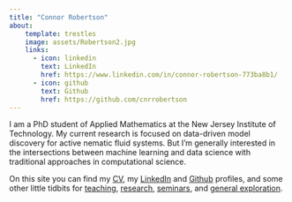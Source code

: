 ```yaml
---
title: "Connor Robertson"
about:
    template: trestles
    image: assets/Robertson2.jpg
    links:
      - icon: linkedin
        text: LinkedIn
        href: https://www.linkedin.com/in/connor-robertson-773ba8b1/
      - icon: github
        text: Github
        href: https://github.com/cnrrobertson
---
```


I am a PhD student of Applied Mathematics at the New Jersey Institute of Technology.
My current research is focused on data-driven model discovery for active nematic fluid systems.
But I'm generally interested in the intersections between machine learning and data science with traditional approaches in computational science.

<!-- I am also fascinated by the topics of public infrastructure and agriculture, although they are quite unrelated to my current work. -->
<!-- Honestly, I'm interested in most topics once I get chatting, so please reach out! -->

On this site you can find my [CV](cv.qmd), my [LinkedIn](https://www.linkedin.com/in/connor-robertson-773ba8b1/) and [Github](https://github.com/cnrrobertson) profiles, and some other little tidbits for [teaching](teaching/teaching.html), [research](research/research.html), [seminars](other/machinelearning_optimization_seminar/machinelearning_optimization_seminar.qmd), and [general exploration](other/fun/fun.qmd).

<!-- ## Education -->
<!---->
<!-- **PhD in Applied Mathematics** | Sep 2018 - Now |  -->
<!-- New Jersey Institute of Technology | Newark, NJ -->
<!---->
<!-- **B.S. in Applied and Computational Mathematics** | Sep 2012 - Apr 2018 |  -->
<!-- Brigham Young University | Provo, UT -->

